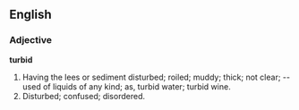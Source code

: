 ==English==

===Adjective===

'''turbid'''

#Having the lees or sediment disturbed; roiled; muddy; thick; not clear; -- used of liquids of any kind; as, turbid water; turbid wine.
#Disturbed; confused; disordered.